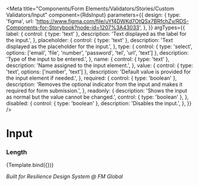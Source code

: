 
<Meta
  title="Components/Form Elements/Validators/Stories/Custom Validators/Input"
  component={RdsInput}
  parameters={{
    design: {
      type: 'figma',
      url: 'https://www.figma.com/file/uYf4DWKd7OtQSx7BRfchZv/RDS-Components-for-Storybook?node-id=1207%3A43033',
    },
  }}
  argTypes={{
    label: {
      control: { type: 'text' },
      description: 'Text displayed as the label for the input.',
    },
    placeholder: {
      control: { type: 'text' },
      description: 'Text displayed as the placeholder for the input.',
    },
    type: {
      control: { type: 'select', options: ['email', 'file', 'number', 'password', 'tel', 'url', 'text'] },
      description: 'Type of the input to be entered.',
    },
    name: {
      control: { type: 'text' },
      description: 'Name assigned to the input element.',
    },
    value: {
      control: { type: 'text', options: ['number', 'text'] },
      description: 'Default value is provided for the input element if needed.',
    },
    required: {
      control: { type: 'boolean' },
      description: 'Removes the optional indicator from the input and makes it required for form submission.',
    },
    readonly: {
      description: 'Shows the input as normal but the value cannot be changed.',
      control: { type: 'boolean' },
    },
    disabled: {
      control: { type: 'boolean' },
      description: 'Disables the input.',
    },
  }}
/>


# Input

### Length

<Canvas>
  <Story
    name="Length"
    args={{
      name: 'length',
      label: 'Zip',
      type: 'number',
      validator: '[{"name":"length", "options": {"min": 5, "max": 5}}]',
    }}
  >
    {Template.bind({})}
  </Story>
</Canvas>

_Built for Resilience Design System @ FM Global_
